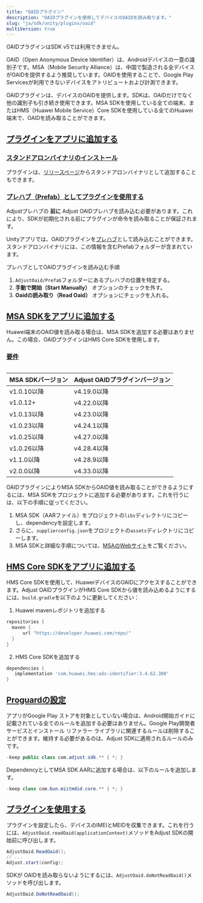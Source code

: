 ```yaml
---
title: "OAIDプラグイン"
description: "OAIDプラグインを使用してデバイスのOAIDを読み取ります。"
slug: "ja/sdk/unity/plugins/oaid"
multiVersion: true
---
```


<SdkVersion version="v5">

OAIDプラグインはSDK v5では利用できません。

</SdkVersion>
<SdkVersion version="v4">

OAID（Open Anonymous Device Identifier）は、Androidデバイスの一意の識別子です。MSA（Mobile Security Alliance）は、中国で製造される全デバイスがOAIDを提供するよう推奨しています。OAIDを使用することで、Google Play Servicesが利用できないデバイスをアトリビュートおよび計測できます。

OAIDプラグインは、デバイスのOAIDを提供します。SDKは、OAIDだけでなく他の識別子も引き続き使用できます。MSA SDKを使用している全ての端末、またはHMS（Huawei Mobile Service）Core SDKを使用している全てのHuawei端末で、OAIDを読み取ることができます。

## [プラグインをアプリに追加する](add-the-plugin-to-your-app)

### [スタンドアロンバイナリのインストール](install-standalone-binary)

プラグインは、[リリースページ](https://github.com/adjust/android_sdk/releases)からスタンドアロンバイナリとして追加することもできます。

### [プレハブ（Prefab）としてプラグインを使用する](use-the-plugin-as-a-prefab)

<Callout type="note">

Adjustプレハブの **前に** Adjust OAIDプレハブを読み込む必要があります。これにより、SDKが初期化される前にプラグインが命令を読み取ることが保証されます。

</Callout>

Unityアプリでは、OAIDプラグインを[プレハブ](https://docs.unity3d.com/Manual/Prefabs.html)として読み込むことができます。スタンドアロンバイナリには、この情報を含むPrefabフォルダーが含まれています。

プレハブとしてOAIDプラグインを読み込む手順

1. `AdjustOaid/Prefab`フォルダーにあるプレハブの位置を特定する。
2. **手動で開始（Start Manually）** オプションのチェックを外す。
3. **Oaidの読み取り（Read Oaid）** オプションにチェックを入れる。

## [MSA SDKをアプリに追加する](add-the-msa-sdk-to-your-app)

<Callout type="note">

Huawei端末のOAID値を読み取る場合は、MSA SDKを追加する必要はありません。この場合、OAIDプラグインはHMS Core SDKを使用します。

</Callout>

### [要件](requirements)

<Table>

| MSA SDKバージョン | Adjust OAIDプラグインバージョン |
| ----------------- | ------------------------------- |
| v1\.0\.10以降     | v4\.19\.0以降                   |
| v1\.0\.12\+       | v4\.22\.0以降                   |
| v1\.0\.13以降     | v4\.23\.0以降                   |
| v1\.0\.23以降     | v4\.24\.1以降                   |
| v1\.0\.25以降     | v4\.27\.0以降                   |
| v1\.0\.26以降     | v4\.28\.4以降                   |
| v1\.1\.0以降      | v4\.28\.9以降                   |
| v2\.0\.0以降      | v4\.33\.0以降                   |

</Table>

OAIDプラグインによりMSA SDKからOAID値を読み取ることができるようにするには、MSA SDKをプロジェクトに追加する必要があります。これを行うには、以下の手順に従ってください。

1. MSA SDK（AARファイル）をプロジェクトの`libs`ディレクトリにコピーし、dependencyを設定します。
2. さらに、`supplierconfig.json`をプロジェクトの`assets`ディレクトリにコピーします。
3. MSA SDKと詳細な手順については、[MSAのWebサイト](http://www.msa-alliance.cn/col.jsp?id=120)をご覧ください。

## [HMS Core SDKをアプリに追加する](add-the-hms-core-sdk-to-your-app)

HMS Core SDKを使用して、HuaweiデバイスのOAIDにアクセスすることができます。Adjust OAIDプラグインがHMS Core SDKから値を読み込めるようにするには、`build.gradle`を以下のように更新してください：

1. Huawei mavenレポジトリを追加する

<CodeBlock title="build.gradle">

```groovy
repositories {
  maven {
      url "https://developer.huawei.com/repo/"
  }
}

```

</CodeBlock>

2. HMS Core SDKを追加する

<CodeBlock title="build.gradle">

```groovy
dependencies {
   implementation 'com.huawei.hms:ads-identifier:3.4.62.300'
}

```

</CodeBlock>

## [Proguardの設定](proguard-settings)

アプリがGoogle Play ストアを対象としていない場合は、Android開始ガイドに記載されている全てのルールを追加する必要はありません。Google Play開発者サービスとインストール リファラー ライブラリに関連するルールは削除することができます。維持する必要があるのは、Adjust SDKに適用されるルールのみです。

<CodeBlock title="Proguard.pro">

```java
-keep public class com.adjust.sdk.** { *; }
```

</CodeBlock>

DependencyとしてMSA SDK AARに追加する場合は、以下のルールを追加します。

<CodeBlock title="Proguard.pro">

```java
-keep class com.bun.miitmdid.core.** { *; }
```

</CodeBlock>

## [プラグインを使用する](use-the-plugin)

プラグインを設定したら、デバイスのIMEIとMEIDを収集できます。これを行うには、`AdjustOaid.readOaid(applicationContext)`メソッドをAdjust SDKの開始前に呼び出します。

```cs
AdjustOaid.ReadOaid();
// ...
Adjust.start(config);
```

SDKが OAIDを読み取らないようにするには、`AdjustOaid.doNotReadOaid()`メソッドを呼び出します。

```cs
AdjustOaid.DoNotReadOaid();
```

</SdkVersion>
